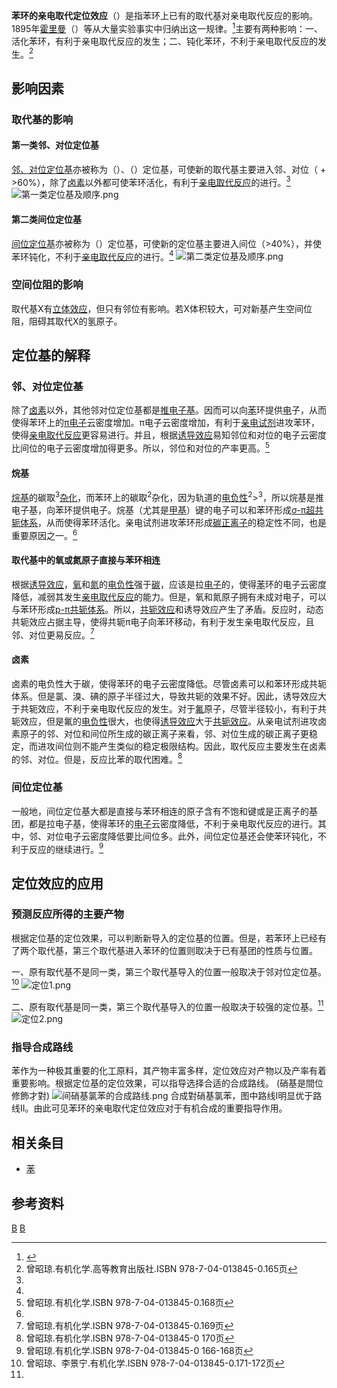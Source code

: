 '''苯环的亲电取代定位效应'''（{{Lang-en|''Orientation effect of electrophilic aromatic directing groups''}}）是指苯环上已有的取代基对亲电取代反应的影响。1895年[[霍里曼|霍里曼]]（{{Lang|de|Holleman}}）等从大量实验事实中归纳出这一规律。<ref>{{Cite web |url=http://class.ibucm.com/yjhx/8/right4_1.htm |title=亲电取代定位规则 |access-date=2011-08-16 |archive-date=2020-02-17 |archive-url=https://web.archive.org/web/20200217103944/http://class.ibucm.com/yjhx/8/right4_1.htm |dead-url=no }}</ref>主要有两种影响：一、活化苯环，有利于亲电取代反应的发生；二、钝化苯环，不利于亲电取代反应的发生。<ref name="165页">曾昭琼.有机化学.高等教育出版社.ISBN 978-7-04-013845-0.165页</ref>

== 影响因素 ==
=== 取代基的影响 ===
==== 第一类邻、对位定位基 ====

[[邻、对位定位基|邻、对位定位基]]亦被称为''{{Lang|la|o}}''（{{Lang|la|ortho}}）、''{{Lang|la|p}}''（{{Lang|la|para}}）定位基，可使新的取代基主要进入邻、对位（''{{Lang|la|o}}'' + ''{{Lang|la|p}}''>60%），除了[[卤素|卤素]]以外都可使苯环活化，有利于[[亲电取代反应|亲电取代反应]]的进行。<ref name="165页" />
[[File:第一类定位基及顺序.png|right]]{{Clear}}

==== 第二类间位定位基 ====

[[间位定位基|间位定位基]]亦被称为''{{Lang|la|m}}''（{{Lang|la|meta}}）定位基，可使新的定位基主要进入间位（''{{Lang|la|m}}''>40%），并使苯环钝化，不利于[[亲电取代反应|亲电取代反应]]的进行。<ref name="165页" />
[[File:第二类定位基及顺序.png|right]]{{Clear}}

=== 空间位阻的影响 ===

取代基X有[[立体效应|立体效应]]，但只有邻位有影响。若X体积较大，可对新基产生空间位阻，阻碍其取代X的氢原子。

== 定位基的解释 ==
=== 邻、对位定位基 ===

除了[[卤素|卤素]]以外，其他邻对位定位基都是[[电子效应|推电子基]]。因而可以向[[苯|苯]]环提供[[電|电]]子，从而使得苯环上的[[π电子|π电子]]云密度增加。π电子云密度增加，有利于[[亲电体|亲电试剂]]进攻苯环，使得[[亲电取代反应|亲电取代反应]]更容易进行。并且，根据[[诱导效应|诱导效应]]易知邻位和对位的电子云密度比间位的电子云密度增加得更多。所以，邻位和对位的产率更高。<ref name="168页">曾昭琼.有机化学.ISBN 978-7-04-013845-0.168页</ref>

==== 烷基 ====

[[烷基|烷基]]的碳取''{{Lang|en|sp}}''<sup>3</sup>[[混成軌域|杂化]]，而苯环上的碳取''{{Lang|en|sp}}''<sup>2</sup>杂化，因为轨道的[[电负性|电负性]]''{{Lang|en|sp}}''<sup>2</sup>>''{{Lang|en|sp}}''<sup>3</sup>，所以烷基是推电子基，向苯环提供电子。烷基（尤其是[[甲基|甲基]]）{{Lang|en|C-H}}键的{{Lang|el|σ}}电子可以和苯环形成[[σ-π超共轭体系|σ-π超共轭体系]]，从而使得苯环活化。亲电试剂进攻苯环形成[[碳正离子|碳正离子]]的稳定性不同，也是重要原因之一。<ref name="168页" />

==== 取代基中的氧或氮原子直接与苯环相连 ====

根据[[诱导效应|诱导效应]]，[[氧|氧]]和[[氮|氮]]的[[电负性|电负性]]强于[[碳|碳]]，应该是拉[[电子|电子]]的，使得[[苯|苯]]环的电子云密度降低，减弱其发生[[亲电取代反应|亲电取代反应]]的能力。但是，氧和氮原子拥有未成对电子，可以与苯环形成[[p-π共轭体系|p-π共轭体系]]。所以，[[共轭效应|共轭效应]]和诱导效应产生了矛盾。反应时，动态共轭效应占据主导，使得共轭π电子向苯环移动，有利于发生亲电取代反应，且邻、对位更易反应。<ref>曾昭琼.有机化学.ISBN 978-7-04-013845-0.169页</ref>

==== 卤素 ====

卤素的电负性大于碳，使得苯环的电子云密度降低。尽管卤素可以和苯环形成''{{Lang|el|p-π}}''共轭体系。但是氯、溴、碘的原子半径过大，导致共轭的效果不好。因此，诱导效应大于共轭效应，不利于亲电取代反应的发生。对于[[氟|氟]]原子，尽管半径较小，有利于共轭效应，但是氟的[[电负性|电负性]]很大，也使得[[诱导效应|诱导效应]]大于[[共轭效应|共轭效应]]。从亲电试剂进攻卤素原子的邻、对位和间位所生成的碳正离子来看，邻、对位生成的碳正离子更稳定，而进攻间位则不能产生类似的稳定极限结构。因此，取代反应主要发生在卤素的邻、对位。但是，反应比苯的取代困难。<ref>曾昭琼.有机化学.ISBN 978-7-04-013845-0 170页</ref>

=== 间位定位基 ===

一般地，间位定位基大都是直接与苯环相连的原子含有不饱和键或是正离子的基团，都是拉电子基，使得苯环的[[电子|电子]]云密度降低，不利于亲电取代反应的进行。其中，邻、对位电子云密度降低要比间位多。此外，间位定位基还会使苯环钝化，不利于反应的继续进行。<ref>曾昭琼.有机化学.ISBN 978-7-04-013845-0 166-168页</ref>

== 定位效应的应用 ==
=== 预测反应所得的主要产物 ===

根据定位基的定位效果，可以判断新导入的定位基的位置。但是，若苯环上已经有了两个取代基，第三个取代基进入苯环的位置则取决于已有基团的性质与位置。

一、原有取代基不是同一类，第三个取代基导入的位置一般取决于邻对位定位基。<ref name="171-172页">曾昭琼、李景宁.有机化学.ISBN 978-7-04-013845-0.171-172页</ref>
[[File:定位1.png|left]]{{Clear}}

二、原有取代基是同一类，第三个取代基导入的位置一般取决于较强的定位基。<ref name="171-172页" />
[[File:定位2.png|left]]{{Clear}}

=== 指导合成路线 ===
苯作为一种极其重要的化工原料，其产物丰富多样，定位效应对产物以及产率有着重要影响。根据定位基的定位效果，可以指导选择合适的合成路线。
(硝基是間位修飾才對)
[[File:间硝基氯苯的合成路线.png|left]]{{Clear}}
合成對硝基氯苯，图中路线Ⅰ明显优于路线Ⅱ。由此可见苯环的亲电取代定位效应对于有机合成的重要指导作用。

== 相关条目 ==
{{Portal|化學|Nuvola apps edu science.svg}}

* [[苯|苯]]

== 参考资料 ==
{{Reflist}}

{{苯}}

[[Category:化学理论|B]]
[[Category:有机化学|B]]